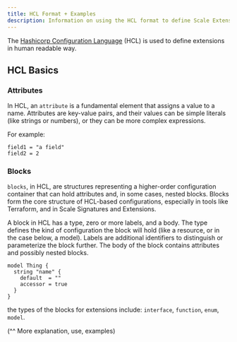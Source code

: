 ```yaml
---
title: HCL Format + Examples
description: Information on using the HCL format to define Scale Extensions.
---
```


The [Hashicorp Configuration Language](https://developer.hashicorp.com/packer/docs/templates/hcl_templates) (HCL) is used to define extensions in human readable way.

## HCL Basics

### Attributes

In HCL, an `attribute` is a fundamental element that assigns a value to a name. Attributes are key-value pairs, and their values can be simple literals (like strings or numbers), or they can be more complex expressions.

For example:


```hcl
field1 = "a field"
field2 = 2
```


### Blocks

`blocks`, in HCL, are structures representing a higher-order configuration container that can hold attributes and, in some cases, nested blocks. Blocks form the core structure of HCL-based configurations, especially in tools like Terraform, and in Scale Signatures and Extensions.

A block in HCL has a type, zero or more labels, and a body. The type defines the kind of configuration the block will hold (like a resource, or in the case below, a model). Labels are additional identifiers to distinguish or parameterize the block further. The body of the block contains attributes and possibly nested blocks.

```hcl
model Thing {
  string "name" {
    default  = ""
    accessor = true
  }
}
```

the types of the blocks for extensions include: `interface`, `function`, `enum`, `model`.

(^^ More explanation, use, examples)
